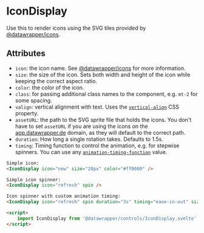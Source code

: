 # IconDisplay

Use this to render icons using the SVG tiles provided by [@datawrapper/icons](https://github.com/datawrapper/code/tree/main/libs/icons).

## Attributes

-   `icon`: the icon name. See [@datawrapper/icons](https://github.com/datawrapper/code/tree/main/libs/icons) for more information.
-   `size`: the size of the icon. Sets both width and height of the icon while keeping the correct aspect ratio.
-   `color`: the color of the icon.
-   `class`: for passing additional class names to the component, e.g. `mt-2` for some spacing.
-   `valign`: vertical alignment with text. Uses the [`vertical-align`](https://developer.mozilla.org/en-US/docs/Web/CSS/vertical-align) CSS property.
-   `assetURL`: the path to the SVG sprite file that holds the icons. You don't have to set `assetURL` if you are using the icons on the [app.datawrapper.de](https://app.datawrapper.de) domain, as they will default to the correct path.
-   `duration`: How long a single rotation takes. Defaults to 1.5s.
-   `timing`: Timing function to control the animation, e.g. for stepwise spinners. You can use any [`animation-timing-function`](https://developer.mozilla.org/en-US/docs/Web/CSS/animation-timing-function) value.

```html
Simple icon:
<IconDisplay icon="new" size="20px" color="#ff0000" />

Simple icon spinner:
<IconDisplay icon="refresh" spin />

Icon spinner with custom animation timing:
<IconDisplay icon="refresh" spin duration="3s" timing="ease-in-out" size="50px" />

<script>
    import IconDisplay from '@datawrapper/controls/IconDisplay.svelte';
</script>
```
